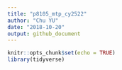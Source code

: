 ```yaml
---
title: "p8105_mtp_cy2522"
author: "Chu YU"
date: "2018-10-20"
output: github_document
---
```


```r
knitr::opts_chunk$set(echo = TRUE)
library(tidyverse)

```

```r

```

